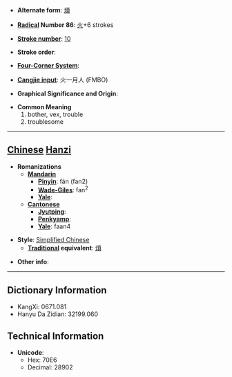 * '''Alternate form''': [[煩]]

* '''[[Wiktionary:Chinese radical index| Radical]] Number 86''': [[Wiktionary:Chinese radical index 火|火]]+6 strokes

* '''[[Wiktionary:Chinese total strokes index|Stroke number]]''': [[Wiktionary:Chinese total strokes index 10|10]]

* '''Stroke order''': 

* '''[[Wiktionary:Chinese four corner index|Four-Corner System]]''': 

* '''[[Wiktionary:Chinese Cangjie index|Cangjie input]]''': 火一月人 (FMBO)

* '''Graphical Significance and Origin''': 

* '''Common Meaning'''
*#bother, vex, trouble
*# troublesome


----

== [[Chinese]] [[Hanzi]] ==

* '''Romanizations'''
** '''[[Mandarin]]'''
*** '''[[Pinyin]]''': fán (fan2)
*** '''[[Wade-Giles]]''': fan<sup>2</sup>
*** '''[[Yale]]''': 
** '''[[Cantonese]]'''
*** '''[[Jyutping]]''':
*** '''[[Penkyamp]]''': 
*** '''[[Yale]]''': faan4

* '''Style''': [[Simplified Chinese]] 
** '''[[Traditional Chinese|Traditional]] equivalent''': [[煩]]

* '''Other info''': 

----

== Dictionary Information ==

* KangXi: 0671.081
* Hanyu Da Zidian: 32199.060

== Technical Information ==

* '''Unicode''':
** Hex: 70E6
** Decimal: 28902